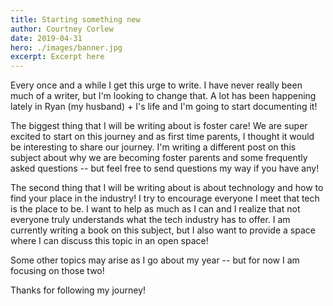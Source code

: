 ```yaml
---
title: Starting something new
author: Courtney Corlew
date: 2019-04-31
hero: ./images/banner.jpg
excerpt: Excerpt here
---
```


Every once and a while I get this urge to write. I have never really been much of a writer, but I'm looking to change that. A lot has been happening lately in Ryan (my husband) + I's life and I'm going to start documenting it!

The biggest thing that I will be writing about is foster care! We are super excited to start on this journey and as first time parents, I thought it would be interesting to share our journey. I'm writing a different post on this subject about why we are becoming foster parents and some frequently asked questions -- but feel free to send questions my way if you have any!

The second thing that I will be writing about is about technology and how to find your place in the industry! I try to encourage everyone I meet that tech is the place to be. I want to help as much as I can and I realize that not everyone truly understands what the tech industry has to offer. I am currently writing a book on this subject, but I also want to provide a space where I can discuss this topic in an open space!

Some other topics may arise as I go about my year -- but for now I am focusing on those two!

Thanks for following my journey!
